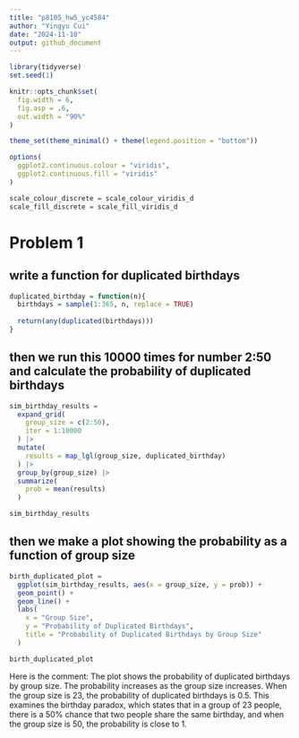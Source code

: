 ```yaml
---
title: "p8105_hw5_yc4584"
author: "Yingyu Cui"
date: "2024-11-10"
output: github_document
---
```


```r
library(tidyverse)
set.seed(1)

knitr::opts_chunk$set(
  fig.width = 6,
  fig.asp = .6,
  out.width = "90%"
)

theme_set(theme_minimal() + theme(legend.position = "bottom"))

options(
  ggplot2.continuous.colour = "viridis",
  ggplot2.continuous.fill = "viridis"
)

scale_colour_discrete = scale_colour_viridis_d
scale_fill_discrete = scale_fill_viridis_d
```

# Problem 1
## write a function for duplicated birthdays
```r
duplicated_birthday = function(n){
  birthdays = sample(1:365, n, replace = TRUE)
  
  return(any(duplicated(birthdays)))
}
```
## then we run this 10000 times for number 2:50 and calculate the probability of duplicated birthdays
```r
sim_birthday_results = 
  expand_grid(
    group_size = c(2:50),
    iter = 1:10000
  ) |> 
  mutate(
    results = map_lgl(group_size, duplicated_birthday)
  ) |> 
  group_by(group_size) |>
  summarize(
    prob = mean(results)
  )

sim_birthday_results
```

## then we make a plot showing the probability as a function of group size
```r
birth_duplicated_plot =
  ggplot(sim_birthday_results, aes(x = group_size, y = prob)) +
  geom_point() +
  geom_line() +
  labs(
    x = "Group Size",
    y = "Probability of Duplicated Birthdays",
    title = "Probability of Duplicated Birthdays by Group Size"
  )

birth_duplicated_plot
```


Here is the comment:
The plot shows the probability of duplicated birthdays by group size. The probability increases as the group size increases. When the group size is 23, the probability of duplicated birthdays is 0.5. This examines the birthday paradox, which states that in a group of 23 people, there is a 50% chance that two people share the same birthday, and when the group size is 50, the probability is close to 1. 


